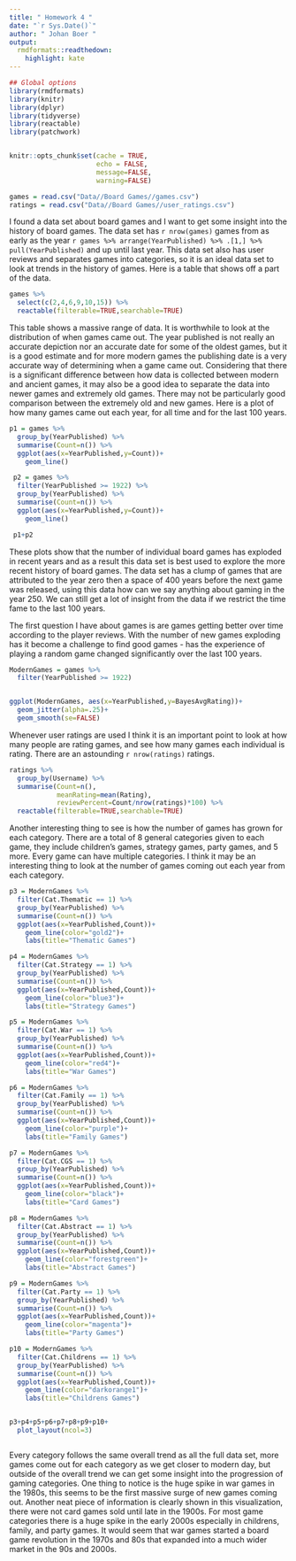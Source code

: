 ```yaml
---
title: " Homework 4 "
date: "`r Sys.Date()`"
author: " Johan Boer "
output:
  rmdformats::readthedown:
    highlight: kate
---
```


```r
## Global options
library(rmdformats)
library(knitr)
library(dplyr)
library(tidyverse)
library(reactable)
library(patchwork)


knitr::opts_chunk$set(cache = TRUE,
                      echo = FALSE,
                      message=FALSE,
                      warning=FALSE)
```



```r
games = read.csv("Data//Board Games//games.csv")
ratings = read.csv("Data//Board Games//user_ratings.csv")
```


I found a data set about board games and I want to get some insight into the history of board games. The data set has `r nrow(games)` games from as early as the year `r games %>% arrange(YearPublished) %>% .[1,] %>% pull(YearPublished) ` and up until last year. This data set also has user reviews and separates games into categories, so it is an ideal data set to look at trends in the history of games. Here is a table that shows off a part of the data.

```r
games %>% 
  select(c(2,4,6,9,10,15)) %>% 
  reactable(filterable=TRUE,searchable=TRUE)
```

This table shows a massive range of data. It is worthwhile to look at the distribution of when games came out. The year published is not really an accurate depiction nor an accurate date for some of the oldest games, but it is a good estimate and for more modern games the publishing date is a very accurate way of determining when a game came out. Considering that there is a significant difference between how data is collected between modern and ancient games, it may also be a good idea to separate the data into newer games and extremely old games. There may not be particularly good comparison between the extremely old and new games. Here is a plot of how many games came out each year, for all time and for the last 100 years.

```r
p1 = games %>% 
  group_by(YearPublished) %>% 
  summarise(Count=n()) %>% 
  ggplot(aes(x=YearPublished,y=Count))+
    geom_line()

 p2 = games %>% 
  filter(YearPublished >= 1922) %>% 
  group_by(YearPublished) %>% 
  summarise(Count=n()) %>% 
  ggplot(aes(x=YearPublished,y=Count))+
    geom_line()

 p1+p2
```

These plots show that the number of individual board games has exploded in recent years and as a result this data set is best used to explore the more recent history of board games. The data set has a clump of games that  are attributed to the year zero then a space of 400 years before the next game was released, using this data how can we say anything about gaming in the year 250. We can still get a lot of insight from the data if we restrict the time fame to the last 100 years.


The first question I have about games is are games getting better over time according to the player reviews. With the number of new games exploding has it become a challenge to find good games - has the experience of playing a random game changed significantly over the last 100 years. 

```r
ModernGames = games %>% 
  filter(YearPublished >= 1922)


ggplot(ModernGames, aes(x=YearPublished,y=BayesAvgRating))+
  geom_jitter(alpha=.25)+
  geom_smooth(se=FALSE)


```

Whenever user ratings are used I think it is an important point to look at how many people are rating games, and see how many games each individual is rating. There are an astounding `r nrow(ratings)` ratings.
```r
ratings %>% 
  group_by(Username) %>% 
  summarise(Count=n(),
            meanRating=mean(Rating),
            reviewPercent=Count/nrow(ratings)*100) %>% 
  reactable(filterable=TRUE,searchable=TRUE)
```

Another interesting thing to see is how the number of games has grown for each category. There are a total of 8 general categories given to each game, they include children's games, strategy games, party games, and 5 more. Every game can have multiple categories. I think it may be an interesting thing to look at the number of games coming out each year from each category. 
```r
p3 = ModernGames %>% 
  filter(Cat.Thematic == 1) %>% 
  group_by(YearPublished) %>% 
  summarise(Count=n()) %>% 
  ggplot(aes(x=YearPublished,Count))+
    geom_line(color="gold2")+
    labs(title="Thematic Games")

p4 = ModernGames %>% 
  filter(Cat.Strategy == 1) %>% 
  group_by(YearPublished) %>% 
  summarise(Count=n()) %>% 
  ggplot(aes(x=YearPublished,Count))+
    geom_line(color="blue3")+
    labs(title="Strategy Games")

p5 = ModernGames %>% 
  filter(Cat.War == 1) %>% 
  group_by(YearPublished) %>% 
  summarise(Count=n()) %>% 
  ggplot(aes(x=YearPublished,Count))+
    geom_line(color="red4")+
    labs(title="War Games")

p6 = ModernGames %>% 
  filter(Cat.Family == 1) %>% 
  group_by(YearPublished) %>% 
  summarise(Count=n()) %>% 
  ggplot(aes(x=YearPublished,Count))+
    geom_line(color="purple")+
    labs(title="Family Games")

p7 = ModernGames %>% 
  filter(Cat.CGS == 1) %>% 
  group_by(YearPublished) %>% 
  summarise(Count=n()) %>% 
  ggplot(aes(x=YearPublished,Count))+
    geom_line(color="black")+
    labs(title="Card Games")

p8 = ModernGames %>% 
  filter(Cat.Abstract == 1) %>% 
  group_by(YearPublished) %>% 
  summarise(Count=n()) %>% 
  ggplot(aes(x=YearPublished,Count))+
    geom_line(color="forestgreen")+
    labs(title="Abstract Games")

p9 = ModernGames %>% 
  filter(Cat.Party == 1) %>% 
  group_by(YearPublished) %>% 
  summarise(Count=n()) %>% 
  ggplot(aes(x=YearPublished,Count))+
    geom_line(color="magenta")+
    labs(title="Party Games")

p10 = ModernGames %>% 
  filter(Cat.Childrens == 1) %>% 
  group_by(YearPublished) %>% 
  summarise(Count=n()) %>% 
  ggplot(aes(x=YearPublished,Count))+
    geom_line(color="darkorange1")+
    labs(title="Childrens Games")


p3+p4+p5+p6+p7+p8+p9+p10+
  plot_layout(ncol=3)



```

Every category follows the same overall trend as all the full data set, more games come out for each category as we get closer to modern day, but outside of the overall trend we can get some insight into the progression of gaming categories. One thing to notice is the huge spike in war games in the 1980s, this seems to be the first massive surge of new games coming out. Another neat piece of information is clearly shown in this visualization, there were not card games sold until late in the 1900s. For most game categories there is a huge spike in the early 2000s especially in childrens, family, and party games. It would seem that war games started a board game revolution in the 1970s and 80s that expanded into a much wider market in the 90s and 2000s. 

